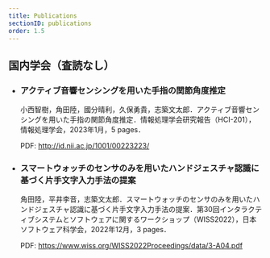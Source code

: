 ```yaml
---
title: Publications
sectionID: publications
order: 1.5
---
```


## 国内学会（査読なし）

- ### アクティブ音響センシングを用いた手指の関節角度推定

  小西智樹，角田陸，國分晴利，久保勇貴，志築文太郎．アクティブ音響センシングを用いた手指の関節角度推定．情報処理学会研究報告（HCI-201），情報処理学会，2023年1月，5 pages．

  PDF: http://id.nii.ac.jp/1001/00223223/

- ### スマートウォッチのセンサのみを用いたハンドジェスチャ認識に基づく片手文字入力手法の提案
  角田陸，平井李音，志築文太郎．スマートウォッチのセンサのみを用いたハンドジェスチャ認識に基づく片手文字入力手法の提案．第30回インタラクティブシステムとソフトウェアに関するワークショップ（WISS2022），日本ソフトウェア科学会，2022年12月，3 pages．

  PDF: https://www.wiss.org/WISS2022Proceedings/data/3-A04.pdf
